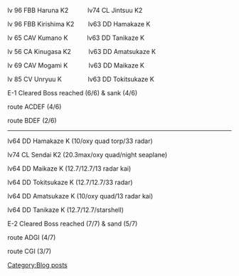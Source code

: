 lv 96 FBB Haruna K2           lv74 CL Jintsuu K2

lv 96 FBB Kirishima K2        lv63 DD Hamakaze K

lv 65 CAV Kumano K           lv63 DD Tanikaze K

lv 56 CA Kinugasa K2          lv63 DD Amatsukaze K

lv 69 CAV Mogami K            lv63 DD Maikaze K

lv 85 CV Unryuu K               lv63 DD Tokitsukaze K

E-1 Cleared Boss reached (6/6) & sank (4/6)

route ACDEF (4/6)

route BDEF (2/6)

-------------------------------------------------------------------

lv64 DD Hamakaze K (10/oxy quad torp/33 radar)

lv74 CL Sendai K2 (20.3max/oxy quad/night seaplane)

lv64 DD Maikaze K (12.7/12.7/13 radar kai)

lv64 DD Tokitsukaze K (12.7/12.7/33 radar)

lv64 DD Amatsukaze K (10/oxy quad/13 radar kai)

lv64 DD Tanikaze K (12.7/12.7/starshell)

E-2 Cleared Boss reached (7/7) & sand (5/7)

route ADGI (4/7)

route CGI (3/7)
[[Category:Blog posts]]